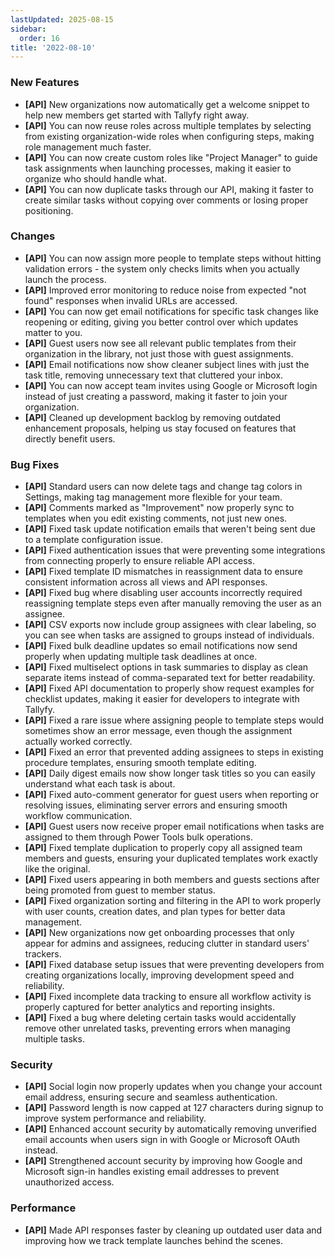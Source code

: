 ```yaml
---
lastUpdated: 2025-08-15
sidebar:
  order: 16
title: '2022-08-10'
---
```


### New Features

- **[API]** New organizations now automatically get a welcome snippet to help new members get started with Tallyfy right away.
- **[API]** You can now reuse roles across multiple templates by selecting from existing organization-wide roles when configuring steps, making role management much faster.
- **[API]** You can now create custom roles like "Project Manager" to guide task assignments when launching processes, making it easier to organize who should handle what.
- **[API]** You can now duplicate tasks through our API, making it faster to create similar tasks without copying over comments or losing proper positioning.

### Changes

- **[API]** You can now assign more people to template steps without hitting validation errors - the system only checks limits when you actually launch the process.
- **[API]** Improved error monitoring to reduce noise from expected "not found" responses when invalid URLs are accessed.
- **[API]** You can now get email notifications for specific task changes like reopening or editing, giving you better control over which updates matter to you.
- **[API]** Guest users now see all relevant public templates from their organization in the library, not just those with guest assignments.
- **[API]** Email notifications now show cleaner subject lines with just the task title, removing unnecessary text that cluttered your inbox.
- **[API]** You can now accept team invites using Google or Microsoft login instead of just creating a password, making it faster to join your organization.
- **[API]** Cleaned up development backlog by removing outdated enhancement proposals, helping us stay focused on features that directly benefit users.

### Bug Fixes

- **[API]** Standard users can now delete tags and change tag colors in Settings, making tag management more flexible for your team.
- **[API]** Comments marked as "Improvement" now properly sync to templates when you edit existing comments, not just new ones.
- **[API]** Fixed task update notification emails that weren't being sent due to a template configuration issue.
- **[API]** Fixed authentication issues that were preventing some integrations from connecting properly to ensure reliable API access.
- **[API]** Fixed template ID mismatches in reassignment data to ensure consistent information across all views and API responses.
- **[API]** Fixed bug where disabling user accounts incorrectly required reassigning template steps even after manually removing the user as an assignee.
- **[API]** CSV exports now include group assignees with clear labeling, so you can see when tasks are assigned to groups instead of individuals.
- **[API]** Fixed bulk deadline updates so email notifications now send properly when updating multiple task deadlines at once.
- **[API]** Fixed multiselect options in task summaries to display as clean separate items instead of comma-separated text for better readability.
- **[API]** Fixed API documentation to properly show request examples for checklist updates, making it easier for developers to integrate with Tallyfy.
- **[API]** Fixed a rare issue where assigning people to template steps would sometimes show an error message, even though the assignment actually worked correctly.
- **[API]** Fixed an error that prevented adding assignees to steps in existing procedure templates, ensuring smooth template editing.
- **[API]** Daily digest emails now show longer task titles so you can easily understand what each task is about.
- **[API]** Fixed auto-comment generator for guest users when reporting or resolving issues, eliminating server errors and ensuring smooth workflow communication.
- **[API]** Guest users now receive proper email notifications when tasks are assigned to them through Power Tools bulk operations.
- **[API]** Fixed template duplication to properly copy all assigned team members and guests, ensuring your duplicated templates work exactly like the original.
- **[API]** Fixed users appearing in both members and guests sections after being promoted from guest to member status.
- **[API]** Fixed organization sorting and filtering in the API to work properly with user counts, creation dates, and plan types for better data management.
- **[API]** New organizations now get onboarding processes that only appear for admins and assignees, reducing clutter in standard users' trackers.
- **[API]** Fixed database setup issues that were preventing developers from creating organizations locally, improving development speed and reliability.
- **[API]** Fixed incomplete data tracking to ensure all workflow activity is properly captured for better analytics and reporting insights.
- **[API]** Fixed a bug where deleting certain tasks would accidentally remove other unrelated tasks, preventing errors when managing multiple tasks.

### Security

- **[API]** Social login now properly updates when you change your account email address, ensuring secure and seamless authentication.
- **[API]** Password length is now capped at 127 characters during signup to improve system performance and reliability.
- **[API]** Enhanced account security by automatically removing unverified email accounts when users sign in with Google or Microsoft OAuth instead.
- **[API]** Strengthened account security by improving how Google and Microsoft sign-in handles existing email addresses to prevent unauthorized access.

### Performance

- **[API]** Made API responses faster by cleaning up outdated user data and improving how we track template launches behind the scenes.